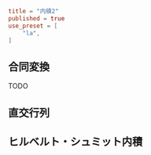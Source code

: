 ```toml
title = "内積2"
published = true
use_preset = [
    "la",
]
```

## 合同変換

TODO

## 直交行列

## ヒルベルト・シュミット内積

